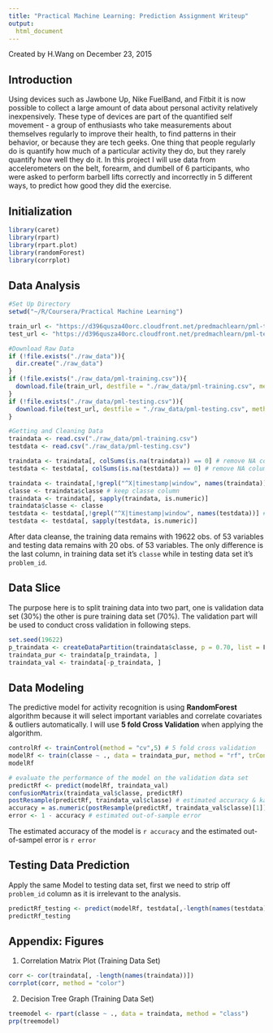 ```yaml
---
title: "Practical Machine Learning: Prediction Assignment Writeup"
output: 
  html_document
---
```

Created by H.Wang on December 23, 2015

## Introduction
Using devices such as Jawbone Up, Nike FuelBand, and Fitbit it is now possible to collect a large amount of data about personal activity relatively inexpensively. These type of devices are part of the quantified self movement - a group of enthusiasts who take measurements about themselves regularly to improve their health, to find patterns in their behavior, or because they are tech geeks. One thing that people regularly do is quantify how much of a particular activity they do, but they rarely quantify how well they do it. In this project I will use data from accelerometers on the belt, forearm, and dumbell of 6 participants, who were asked to perform barbell lifts correctly and incorrectly in 5 different ways, to predict how good they did the exercise. 

## Initialization 
```r
library(caret)
library(rpart)
library(rpart.plot)
library(randomForest)
library(corrplot)

```

## Data Analysis 
```r
#Set Up Directory
setwd("~/R/Coursera/Practical Machine Learning")

train_url <- "https://d396qusza40orc.cloudfront.net/predmachlearn/pml-training.csv"
test_url <- "https://d396qusza40orc.cloudfront.net/predmachlearn/pml-testing.csv"

#Download Raw Data
if (!file.exists("./raw_data")){
  dir.create("./raw_data")
}
if (!file.exists("./raw_data/pml-training.csv")){
  download.file(train_url, destfile = "./raw_data/pml-training.csv", method = "libcurl")
}
if (!file.exists("./raw_data/pml-testing.csv")){
  download.file(test_url, destfile = "./raw_data/pml-testing.csv", method = "libcurl")
}

#Getting and Cleaning Data
traindata <- read.csv("./raw_data/pml-training.csv")
testdata <- read.csv("./raw_data/pml-testing.csv")

traindata <- traindata[, colSums(is.na(traindata)) == 0] # remove NA columns
testdata <- testdata[, colSums(is.na(testdata)) == 0] # remove NA columns

traindata <- traindata[,!grepl("^X|timestamp|window", names(traindata))] # remove unnecessary columns
classe <- traindata$classe # keep classe column 
traindata <- traindata[, sapply(traindata, is.numeric)]
traindata$classe <- classe
testdata <- testdata[,!grepl("^X|timestamp|window", names(testdata))] # remove unnecessary columns
testdata <- testdata[, sapply(testdata, is.numeric)]
```
After data cleanse, the training data remains with 19622 obs. of 53 variables and testing data remains with 20 obs. of 53 variables. The only difference is the last column, in training data set it's `classe` while in testing data set it's `problem_id`.

## Data Slice
The purpose here is to split training data into two part, one is validation data set (30%) the other is pure training data set (70%). The validation part will be used to conduct cross validation in following steps.
```r
set.seed(19622)
p_traindata <- createDataPartition(traindata$classe, p = 0.70, list = F) #partitioned based on classe types 
traindata_pur <- traindata[p_traindata, ] 
traindata_val <- traindata[-p_traindata, ]
```

## Data Modeling
The predictive model for activity recognition is using **RandomForest** algorithm because it will select important variables and correlate covariates & outliers automatically. I will use **5 fold Cross Validation** when applying the algorithm. 
```r
controlRf <- trainControl(method = "cv",5) # 5 fold cross validation 
modelRf <- train(classe ~ ., data = traindata_pur, method = "rf", trControl = controlRf, ntree = 250) 
modelRf

# evaluate the performance of the model on the validation data set
predictRf <- predict(modelRf, traindata_val)
confusionMatrix(traindata_val$classe, predictRf)
postResample(predictRf, traindata_val$classe) # estimated accuracy & kappa of the model,should be same as estimated accuracy in confusion matrix
accuracy = as.numeric(postResample(predictRf, traindata_val$classe)[1]) # estimated accuracy
error <- 1 - accuracy # estimated out-of-sample error
```
The estimated accuracy of the model is `r accuracy` and the estimated out-of-sampel error is `r error`

## Testing Data Prediction
Apply the same Model to testing data set, first we need to strip off `problem_id` column as it is irrelevant to the analysis. 
```r
predictRf_testing <- predict(modelRf, testdata[,-length(names(testdata))])
predictRf_testing
```


## Appendix: Figures
1. Correlation Matrix Plot (Training Data Set)
```r
corr <- cor(traindata[, -length(names(traindata))])
corrplot(corr, method = "color")
```

2. Decision Tree Graph (Training Data Set)
```r
treemodel <- rpart(classe ~ ., data = traindata, method = "class")
prp(treemodel)
```
